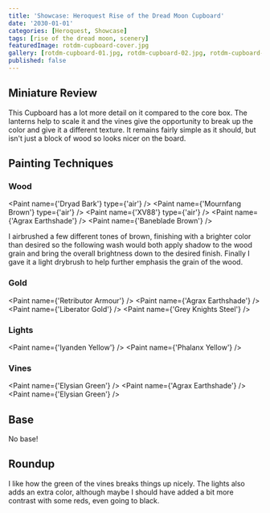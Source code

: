 ```yaml
---
title: 'Showcase: Heroquest Rise of the Dread Moon Cupboard'
date: '2030-01-01'
categories: [Heroquest, Showcase]
tags: [rise of the dread moon, scenery]
featuredImage: rotdm-cupboard-cover.jpg
gallery: [rotdm-cupboard-01.jpg, rotdm-cupboard-02.jpg, rotdm-cupboard-03.jpg]
published: false
---
```



## Miniature Review

This Cupboard has a lot more detail on it compared to the core box. The lanterns help to scale it and the vines
give the opportunity to break up the color and give it a different texture. It remains fairly simple as it should,
but isn't just a block of wood so looks nicer on the board.

## Painting Techniques

### Wood

<Paint name={'Dryad Bark'} type={'air'} />
<Paint name={'Mournfang Brown'} type={'air'} />
<Paint name={'XV88'} type={'air'} />
<Paint name={'Agrax Earthshade'} />
<Paint name={'Baneblade Brown'} />

I airbrushed a few different tones of brown, finishing with a brighter color than desired so the following wash
would both apply shadow to the wood grain and bring the overall brightness down to the desired finish.
Finally I gave it a light drybrush to help further emphasis the grain of the wood.

### Gold

<Paint name={'Retributor Armour'} />
<Paint name={'Agrax Earthshade'} />
<Paint name={'Liberator Gold'} />
<Paint name={'Grey Knights Steel'} />

### Lights

<Paint name={'Iyanden Yellow'} />
<Paint name={'Phalanx Yellow'} />

### Vines

<Paint name={'Elysian Green'} />
<Paint name={'Agrax Earthshade'} />
<Paint name={'Elysian Green'} />

## Base

No base!

## Roundup

I like how the green of the vines breaks things up nicely. The lights also adds an extra color, although maybe I
should have added a bit more contrast with some reds, even going to black.
